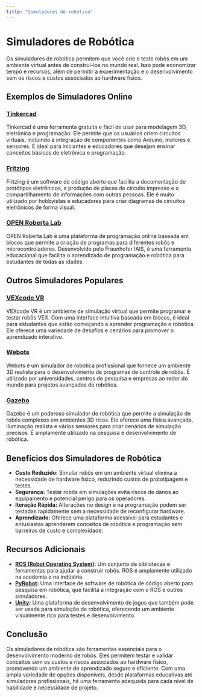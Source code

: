 ```yaml
---
title: "Simuladores de robótica"
---
```


# Simuladores de Robótica

Os simuladores de robótica permitem que você crie e teste robôs em um ambiente virtual antes de construí-los no mundo real. Isso pode economizar tempo e recursos, além de permitir a experimentação e o desenvolvimento sem os riscos e custos associados ao hardware físico.

## Exemplos de Simuladores Online

### [Tinkercad](https://www.tinkercad.com/)

Tinkercad é uma ferramenta gratuita e fácil de usar para modelagem 3D, eletrônica e programação. Ele permite que os usuários criem circuitos virtuais, incluindo a integração de componentes como Arduino, motores e sensores. É ideal para iniciantes e educadores que desejam ensinar conceitos básicos de eletrônica e programação.

### [Fritzing](http://fritzing.org/)

Fritzing é um software de código aberto que facilita a documentação de protótipos eletrônicos, a produção de placas de circuito impresso e o compartilhamento de informações com outras pessoas. Ele é muito utilizado por hobbyistas e educadores para criar diagramas de circuitos eletrônicos de forma visual.

### [OPEN Roberta Lab](https://lab.open-roberta.org/)

OPEN Roberta Lab é uma plataforma de programação online baseada em blocos que permite a criação de programas para diferentes robôs e microcontroladores. Desenvolvido pelo Fraunhofer IAIS, é uma ferramenta educacional que facilita o aprendizado de programação e robótica para estudantes de todas as idades.

## Outros Simuladores Populares

### [VEXcode VR](https://vr.vex.com/)

VEXcode VR é um ambiente de simulação virtual que permite programar e testar robôs VEX. Com uma interface intuitiva baseada em blocos, é ideal para estudantes que estão começando a aprender programação e robótica. Ele oferece uma variedade de desafios e cenários para promover o aprendizado interativo.

### [Webots](https://cyberbotics.com/)

Webots é um simulador de robótica profissional que fornece um ambiente 3D realista para o desenvolvimento de programas de controle de robôs. É utilizado por universidades, centros de pesquisa e empresas ao redor do mundo para projetos avançados de robótica.

### [Gazebo](http://gazebosim.org/)

Gazebo é um poderoso simulador de robótica que permite a simulação de robôs complexos em ambientes 3D ricos. Ele oferece uma física avançada, iluminação realista e vários sensores para criar cenários de simulação precisos. É amplamente utilizado na pesquisa e desenvolvimento de robótica.

## Benefícios dos Simuladores de Robótica

- **Custo Reduzido:** Simular robôs em um ambiente virtual elimina a necessidade de hardware físico, reduzindo custos de prototipagem e testes.
- **Segurança:** Testar robôs em simulações evita riscos de danos ao equipamento e potencial perigo para os operadores.
- **Iteração Rápida:** Alterações no design e na programação podem ser testadas rapidamente sem a necessidade de reconfigurar hardware.
- **Aprendizado:** Oferece uma plataforma acessível para estudantes e entusiastas aprenderem conceitos de robótica e programação sem barreiras de custo e complexidade.

## Recursos Adicionais

- **[ROS (Robot Operating System)](https://www.ros.org/):** Um conjunto de bibliotecas e ferramentas para ajudar a construir robôs. ROS é amplamente utilizado na academia e na indústria.
- **[PyRobot](https://pyrobot.org/):** Uma interface de software de robótica de código aberto para pesquisa em robótica, que facilita a integração com o ROS e outros simuladores.
- **[Unity](https://unity.com/):** Uma plataforma de desenvolvimento de jogos que também pode ser usada para simulação de robótica, oferecendo um ambiente visualmente rico para testes e desenvolvimento.

## Conclusão

Os simuladores de robótica são ferramentas essenciais para o desenvolvimento moderno de robôs. Eles permitem testar e validar conceitos sem os custos e riscos associados ao hardware físico, promovendo um ambiente de aprendizado seguro e eficiente. Com uma ampla variedade de opções disponíveis, desde plataformas educativas até simuladores profissionais, há uma ferramenta adequada para cada nível de habilidade e necessidade de projeto.


